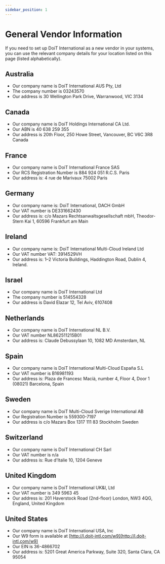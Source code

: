 ```yaml
---
sidebar_position: 1
---
```


# General Vendor Information

If you need to set up DoiT International as a new vendor in your systems, you can use the relevant company details for your location listed on this page (listed alphabetically).

## Australia

- Our company name is DoiT International AUS Pty, Ltd
- The company number is 03243570
- Our address is 30 Wellington Park Drive, Warranwood, VIC 3134

## Canada

- Our company name is DoiT Holdings International CA Ltd.
- Our ABN is 40 638 259 355
- Our address is 20th Floor, 250 Howe Street, Vancouver, BC V6C 3R8 Canada

## France

- Our company name is DoiT International France SAS
- Our RCS Registration Number is 884 924 051 R.C.S. Paris
- Our address is: 4 rue de Marivaux 75002 Paris

## Germany

- Our company name is: DoiT International, DACH GmbH
- Our VAT number is DE331662430
- Our address is: c/o Mazars Rechtsanwaltsgesellschaft mbH, Theodor-Stern Kai 1, 60596 Frankfurt am Main

## Ireland

- Our company name is: DoiT International Multi-Cloud Ireland Ltd
- Our VAT number VAT: 3914529VH
- Our address is: 1&ndash;2 Victoria Buildings, Haddington Road, Dublin 4, Ireland.

## Israel

- Our company name is DoiT International Ltd
- The company number is 514554328
- Our address is David Elazar 12, Tel Aviv, 6107408

## Netherlands

- Our company name is DoiT International NL B.V.
- Our VAT number NL862511215B01
- Our address is: Claude Debussylaan 10, 1082 MD Amsterdam, NL

## Spain

- Our company name is DoiT International Multi-Cloud Espa&ntilde;a S.L
- Our VAT number is B16981193
- Our address is: Plaza de Francesc Maci&agrave;, number 4, Floor 4, Door 1 (08021) Barcelona, Spain

## Sweden

- Our company name is DoiT Multi-Cloud Sverige International AB
- Our Registration Number is 559300-7197
- Our address is c/o Mazars Box 1317 111 83 Stockholm Sweden

## Switzerland

- Our company name is DoiT International CH Sarl
- Our VAT number is n/a
- Our address is: Rue d'Italie 10, 1204 Geneve

## United Kingdom

- Our company name is DoiT International UK\&I, Ltd
- Our VAT number is 349 5963 45
- Our address is: 201 Haverstock Road (2nd-floor) London, NW3 4QG, England, United Kingdom

## United States

- Our company name is DoiT International USA, Inc
- Our W9 form is available at [http://l.doit-intl.com/w9](http://l.doit-intl.com/w9)
- Our EIN is 36-4866702
- Our address is: 5201 Great America Parkway, Suite 320, Santa Clara, CA 95054
